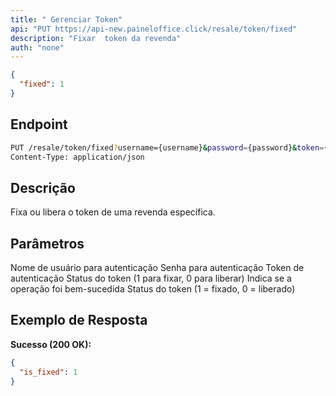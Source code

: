 ```yaml
---
title: " Gerenciar Token"
api: "PUT https://api-new.paineloffice.click/resale/token/fixed"
description: "Fixar  token da revenda"
auth: "none"
---
```


<RequestExample>

```json Exemplo de Body
{
  "fixed": 1
}
```

</RequestExample>

## Endpoint

<CodeGroup>

```bash Requisição
PUT /resale/token/fixed?username={username}&password={password}&token={token}
Content-Type: application/json
```

</CodeGroup>

## Descrição

Fixa ou libera o token de uma revenda específica.

## Parâmetros

<ParamField query="username" type="string" required>
  Nome de usuário para autenticação
</ParamField>

<ParamField query="password" type="string" required>
  Senha para autenticação
</ParamField>

<ParamField query="token" type="string" required>
  Token de autenticação
</ParamField>

<ParamField body="fixed" type="integer" required>
  Status do token (1 para fixar, 0 para liberar)
</ParamField>


<ResponseField name="success" type="boolean">
  Indica se a operação foi bem-sucedida
</ResponseField>

<ResponseField name="is_fixed" type="integer">
  Status do token (1 = fixado, 0 = liberado)
</ResponseField>

## Exemplo de Resposta

**Sucesso (200 OK):**
```json
{
  "is_fixed": 1
}
```